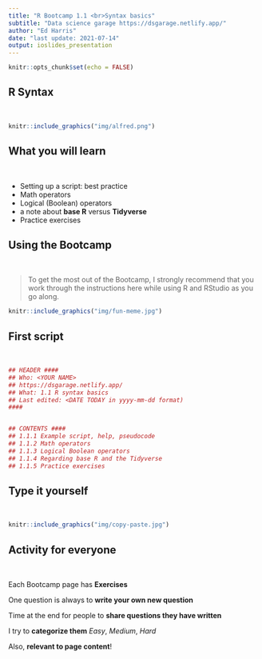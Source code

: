 ```yaml
---
title: "R Bootcamp 1.1 <br>Syntax basics"
subtitle: "Data science garage https://dsgarage.netlify.app/"
author: "Ed Harris"
date: "last update: 2021-07-14"
output: ioslides_presentation
---
```


```r
knitr::opts_chunk$set(echo = FALSE)
```

## R Syntax

&nbsp;

```r
knitr::include_graphics("img/alfred.png")
```


## What you will learn

&nbsp;

- Setting up a script: best practice
- Math operators
- Logical (Boolean) operators
- a note about **base R** versus **Tidyverse**
- Practice exercises

## Using the Bootcamp

&nbsp;

> To get the most out of the Bootcamp, I strongly recommend that you work through the instructions here while using R and RStudio as you go along. 

```r
knitr::include_graphics("img/fun-meme.jpg")
```

## First script

&nbsp;

```r
## HEADER ####
## Who: <YOUR NAME>
## https://dsgarage.netlify.app/
## What: 1.1 R syntax basics
## Last edited: <DATE TODAY in yyyy-mm-dd format)
####


## CONTENTS ####
## 1.1.1 Example script, help, pseudocode  
## 1.1.2 Math operators  
## 1.1.3 Logical Boolean operators  
## 1.1.4 Regarding base R and the Tidyverse   
## 1.1.5 Practice exercises  

```

## Type it yourself

&nbsp;

```r
knitr::include_graphics("img/copy-paste.jpg")
```

## Activity for everyone

&nbsp;

Each Bootcamp page has **Exercises**

One question is always to **write your own new question**

Time at the end for people to **share questions they have written**

I try to **categorize them** *Easy*, *Medium*, *Hard*

Also, **relevant to page content**!